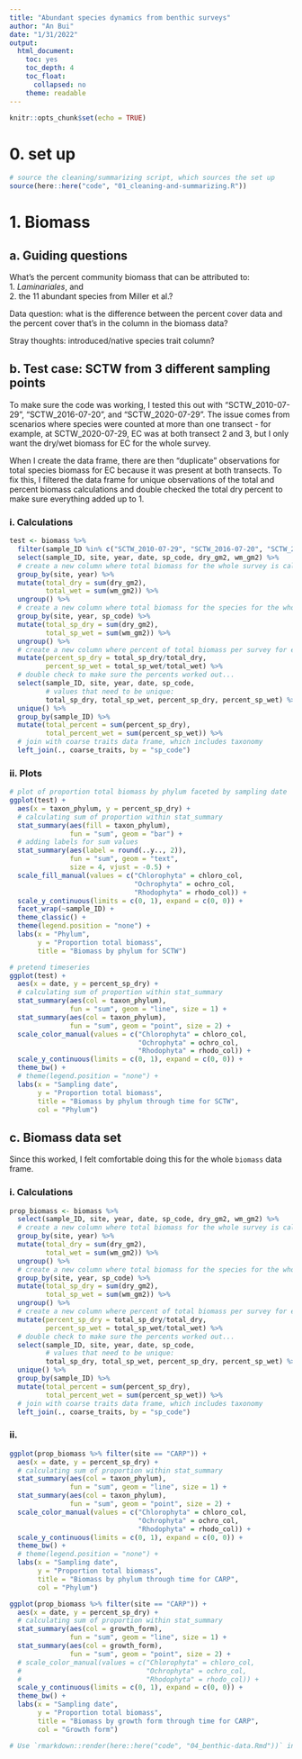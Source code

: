 ```yaml
---
title: "Abundant species dynamics from benthic surveys"
author: "An Bui"
date: "1/31/2022"
output: 
  html_document:
    toc: yes
    toc_depth: 4
    toc_float:
      collapsed: no
    theme: readable
---
```


```r
knitr::opts_chunk$set(echo = TRUE)
```

# 0. set up
```r
# source the cleaning/summarizing script, which sources the set up
source(here::here("code", "01_cleaning-and-summarizing.R"))
```

# 1. Biomass

## a. Guiding questions

What's the percent community biomass that can be attributed to:  
1. _Laminariales_, and  
2. the 11 abundant species from Miller et al.?  

Data question: what is the difference between the percent cover data and the percent cover that's in the column in the biomass data?  

Stray thoughts: introduced/native species trait column?

## b. Test case: SCTW from 3 different sampling points

To make sure the code was working, I tested this out with "SCTW_2010-07-29", "SCTW_2016-07-20", and "SCTW_2020-07-29". The issue comes from scenarios where species were counted at more than one transect - for example, at SCTW_2020-07-29, EC was at both transect 2 and 3, but I only want the dry/wet biomass for EC for the whole survey.  

When I create the data frame, there are then "duplicate" observations for total species biomass for EC because it was present at both transects. To fix this, I filtered the data frame for unique observations of the total and percent biomass calculations and double checked the total dry percent to make sure everything added up to 1.  

### i. Calculations

```r
test <- biomass %>% 
  filter(sample_ID %in% c("SCTW_2010-07-29", "SCTW_2016-07-20", "SCTW_2020-07-29")) %>% 
  select(sample_ID, site, year, date, sp_code, dry_gm2, wm_gm2) %>% 
  # create a new column where total biomass for the whole survey is calculated
  group_by(site, year) %>% 
  mutate(total_dry = sum(dry_gm2),
         total_wet = sum(wm_gm2)) %>% 
  ungroup() %>% 
  # create a new column where total biomass for the species for the whole survey is calculated
  group_by(site, year, sp_code) %>% 
  mutate(total_sp_dry = sum(dry_gm2),
         total_sp_wet = sum(wm_gm2)) %>% 
  ungroup() %>% 
  # create a new column where percent of total biomass per survey for each species is calculated
  mutate(percent_sp_dry = total_sp_dry/total_dry,
         percent_sp_wet = total_sp_wet/total_wet) %>% 
  # double check to make sure the percents worked out...
  select(sample_ID, site, year, date, sp_code, 
         # values that need to be unique: 
         total_sp_dry, total_sp_wet, percent_sp_dry, percent_sp_wet) %>% 
  unique() %>% 
  group_by(sample_ID) %>% 
  mutate(total_percent = sum(percent_sp_dry),
         total_percent_wet = sum(percent_sp_wet)) %>% 
  # join with coarse traits data frame, which includes taxonomy
  left_join(., coarse_traits, by = "sp_code")
```

### ii. Plots

```r
# plot of proportion total biomass by phylum faceted by sampling date
ggplot(test) +
  aes(x = taxon_phylum, y = percent_sp_dry) +
  # calculating sum of proportion within stat_summary
  stat_summary(aes(fill = taxon_phylum),
               fun = "sum", geom = "bar") +
  # adding labels for sum values
  stat_summary(aes(label = round(..y.., 2)), 
               fun = "sum", geom = "text", 
               size = 4, vjust = -0.5) +
  scale_fill_manual(values = c("Chlorophyta" = chloro_col, 
                               "Ochrophyta" = ochro_col, 
                               "Rhodophyta" = rhodo_col)) +
  scale_y_continuous(limits = c(0, 1), expand = c(0, 0)) +
  facet_wrap(~sample_ID) +
  theme_classic() +
  theme(legend.position = "none") +
  labs(x = "Phylum",
       y = "Proportion total biomass",
       title = "Biomass by phylum for SCTW")

# pretend timeseries
ggplot(test) +
  aes(x = date, y = percent_sp_dry) +
  # calculating sum of proportion within stat_summary
  stat_summary(aes(col = taxon_phylum),
               fun = "sum", geom = "line", size = 1) +
  stat_summary(aes(col = taxon_phylum),
               fun = "sum", geom = "point", size = 2) +
  scale_color_manual(values = c("Chlorophyta" = chloro_col, 
                                "Ochrophyta" = ochro_col, 
                                "Rhodophyta" = rhodo_col)) +
  scale_y_continuous(limits = c(0, 1), expand = c(0, 0)) +
  theme_bw() +
  # theme(legend.position = "none") +
  labs(x = "Sampling date",
       y = "Proportion total biomass",
       title = "Biomass by phylum through time for SCTW",
       col = "Phylum")
```


## c. Biomass data set

Since this worked, I felt comfortable doing this for the whole `biomass` data frame.

### i. Calculations
```r
prop_biomass <- biomass %>% 
  select(sample_ID, site, year, date, sp_code, dry_gm2, wm_gm2) %>% 
  # create a new column where total biomass for the whole survey is calculated
  group_by(site, year) %>% 
  mutate(total_dry = sum(dry_gm2),
         total_wet = sum(wm_gm2)) %>% 
  ungroup() %>% 
  # create a new column where total biomass for the species for the whole survey is calculated
  group_by(site, year, sp_code) %>% 
  mutate(total_sp_dry = sum(dry_gm2),
         total_sp_wet = sum(wm_gm2)) %>% 
  ungroup() %>% 
  # create a new column where percent of total biomass per survey for each species is calculated
  mutate(percent_sp_dry = total_sp_dry/total_dry,
         percent_sp_wet = total_sp_wet/total_wet) %>% 
  # double check to make sure the percents worked out...
  select(sample_ID, site, year, date, sp_code, 
         # values that need to be unique: 
         total_sp_dry, total_sp_wet, percent_sp_dry, percent_sp_wet) %>% 
  unique() %>% 
  group_by(sample_ID) %>% 
  mutate(total_percent = sum(percent_sp_dry),
         total_percent_wet = sum(percent_sp_wet)) %>% 
  # join with coarse traits data frame, which includes taxonomy
  left_join(., coarse_traits, by = "sp_code")
```

### ii.

```r
ggplot(prop_biomass %>% filter(site == "CARP")) +
  aes(x = date, y = percent_sp_dry) +
  # calculating sum of proportion within stat_summary
  stat_summary(aes(col = taxon_phylum),
               fun = "sum", geom = "line", size = 1) +
  stat_summary(aes(col = taxon_phylum),
               fun = "sum", geom = "point", size = 2) +
  scale_color_manual(values = c("Chlorophyta" = chloro_col, 
                                "Ochrophyta" = ochro_col, 
                                "Rhodophyta" = rhodo_col)) +
  scale_y_continuous(limits = c(0, 1), expand = c(0, 0)) +
  theme_bw() +
  # theme(legend.position = "none") +
  labs(x = "Sampling date",
       y = "Proportion total biomass",
       title = "Biomass by phylum through time for CARP",
       col = "Phylum")

ggplot(prop_biomass %>% filter(site == "CARP")) +
  aes(x = date, y = percent_sp_dry) +
  # calculating sum of proportion within stat_summary
  stat_summary(aes(col = growth_form),
               fun = "sum", geom = "line", size = 1) +
  stat_summary(aes(col = growth_form),
               fun = "sum", geom = "point", size = 2) +
  # scale_color_manual(values = c("Chlorophyta" = chloro_col, 
  #                               "Ochrophyta" = ochro_col, 
  #                               "Rhodophyta" = rhodo_col)) +
  scale_y_continuous(limits = c(0, 1), expand = c(0, 0)) +
  theme_bw() +
  labs(x = "Sampling date",
       y = "Proportion total biomass",
       title = "Biomass by growth form through time for CARP",
       col = "Growth form")
```








```r
# Use `rmarkdown::render(here::here("code", "04_benthic-data.Rmd"))` in the console to knit the document.
```

